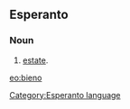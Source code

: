 ==Esperanto==
===Noun===
# [[estate]].

[[eo:bieno]]
[[Category:Esperanto language]]
{{Universala Vortaro}}
